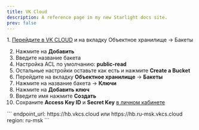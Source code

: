 ```yaml
---
title: VK Cloud
description: A reference page in my new Starlight docs site.
prev: false
---
```




<Steps>
1. <a href="https://mcs.mail.ru/" target="blank">Перейдите в VK CLOUD</a> и на вкладку Объектное хранилище -> Бакеты

2. Нажмите на **Добавить**
3. Введите название бакета
4. Настройка ACL по умолчанию: **public-read**
5. Остальные настройки оставьте как есть и нажмите **Create a Bucket**
6. Перейдите на вкладку **Объектное хранилище** -> **Бакеты**
7. Нажмите на название бакета -> **Ключи**
8. Нажмите на **Добавить ключ**
9. Введите имя нажмите **Создать**
10. Сохраните **Access Key ID** и **Secret Key** [в личном кабинете](https://admin.defaultuploader.com)
</Steps>
<Aside title="File endpoint и Region">
  ```
  endpoint_url: https://hb.vkcs.cloud или https://hb.ru-msk.vkcs.cloud
  region: ru-msk
  ```
</Aside>


